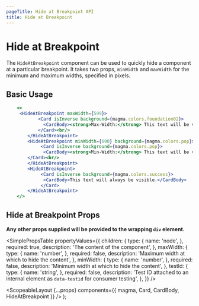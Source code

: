```yaml
---
pageTitle: Hide at Breakpoint API
title: Hide at Breakpoint
---
```



# Hide at Breakpoint

The `HideAtBreakpoint` component can be used to quickly hide a component at a particular breakpoint.
It takes two props, `minWidth` and `maxWidth` for the minimum and maximum widths, specified in pixels.

## Basic Usage

```.jsx
    <>
     <HideAtBreakpoint maxWidth={599}>
            <Card isInverse background={magma.colors.foundation02}>
              <CardBody><strong>Max-Width:</strong> This text will be visible when the browser width is greater than or equal to 600px.</CardBody>
            </Card><br/>
        </HideAtBreakpoint>
        <HideAtBreakpoint minWidth={600} background={magma.colors.pop}>
             <Card isInverse background={magma.colors.pop}>
              <CardBody><strong>Min-Width:</strong> This text will be visible when the browser width is less than 600px.</CardBody>
        </Card><br/>
        </HideAtBreakpoint>
        <HideAtBreakpoint>
             <Card isInverse background={magma.colors.success}>
              <CardBody>This text will always be visible.</CardBody>
             </Card>
        </HideAtBreakpoint>
    </>
```

## Hide at Breakpoint Props

**Any other props supplied will be provided to the wrapping `div` element.**

<SimplePropsTable
  propertyValues={{
    children: {
      type: {
        name: 'node',
      },
      required: true,
      description: 'The content of the component',
    },
    maxWidth: {
      type: {
        name: 'number',
      },
      required: false,
      description: 'Maximum width at which to hide the content',
    },
    minWidth: {
      type: {
        name: 'number',
      },
      required: false,
      description: 'Minimum width at which to hide the content',
    },
    testId: {
      type: {
        name: 'string',
      },
      required: false,
      description:
        'Test ID attached to an internal element as `data-testid` for consumer testing',
    },
  }}
/>

  <ScopeableLayout
    {...props}
    components={{ magma, Card, CardBody, HideAtBreakpoint }}
  />
);
